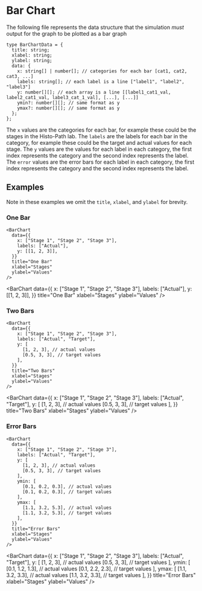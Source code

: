 # Bar Chart

The following file represents the data structure that the simulation _must_ output for the graph to be plotted as a bar graph

```tsx
type BarChartData = {
  title: string;
  xlabel: string;
  ylabel: string;
  data: {
    x: string[] | number[]; // categories for each bar [cat1, cat2, cat3, ...]
    labels: string[]; // each label is a line ["label1", "label2", "label3"]
    y: number[][]; // each array is a line [[label1_cat1_val, label2_cat1_val, label3_cat_1_val], [...], [...]]
    ymin?: number[][]; // same format as y
    ymax?: number[][]; // same format as y
  };
};
```

The `x` values are the categories for each bar, for example these could be the stages in the Histo-Path lab.
The `labels` are the labels for each bar in the category, for example these could be the target and actual values for each stage. The `y` values are the values for each label in each category, the first index represents the category and the second index represents the label. The `error` values are the error bars for each label in each category, the first index represents the category and the second index represents the label.

## Examples

Note in these examples we omit the `title`, `xlabel`, and `ylabel` for brevity.

### One Bar


```tsx filename="One Bar"
<BarChart
  data={{
    x: ["Stage 1", "Stage 2", "Stage 3"],
    labels: ["Actual"],
    y: [[1, 2, 3]],
  }}
  title="One Bar"
  xlabel="Stages"
  ylabel="Values"
/>
```

<BarChart
  data={{
    x: ["Stage 1", "Stage 2", "Stage 3"],
    labels: ["Actual"],
    y: [[1, 2, 3]],
  }}
  title="One Bar"
  xlabel="Stages"
  ylabel="Values"
/>

### Two Bars

```tsx filename="Two Bar"
<BarChart
  data={{
    x: ["Stage 1", "Stage 2", "Stage 3"],
    labels: ["Actual", "Target"],
    y: [
      [1, 2, 3], // actual values
      [0.5, 3, 3], // target values
    ],
  }}
  title="Two Bars"
  xlabel="Stages"
  ylabel="Values"
/>
```

<BarChart
  data={{
    x: ["Stage 1", "Stage 2", "Stage 3"],
    labels: ["Actual", "Target"],
    y: [
      [1, 2, 3], // actual values
      [0.5, 3, 3], // target values
    ],
  }}
  title="Two Bars"
  xlabel="Stages"
  ylabel="Values"
/>

### Error Bars

```tsx filename="Error Bars"
<BarChart
  data={{
    x: ["Stage 1", "Stage 2", "Stage 3"],
    labels: ["Actual", "Target"],
    y: [
      [1, 2, 3], // actual values
      [0.5, 3, 3], // target values
    ],
    ymin: [
      [0.1, 0.2, 0.3], // actual values
      [0.1, 0.2, 0.3], // target values
    ],
    ymax: [
      [1.1, 3.2, 5.3], // actual values
      [1.1, 3.2, 5.3], // target values
    ],
  }}
  title="Error Bars"
  xlabel="Stages"
  ylabel="Values"
/>
```

<BarChart
  data={{
    x: ["Stage 1", "Stage 2", "Stage 3"],
    labels: ["Actual", "Target"],
    y: [
      [1, 2, 3], // actual values
      [0.5, 3, 3], // target values
    ],
    ymin: [
      [0.1, 1.2, 1.3], // actual values
      [0.1, 2.2, 2.3], // target values
    ],
    ymax: [
      [1.1, 3.2, 3.3], // actual values
      [1.1, 3.2, 3.3], // target values
    ],
  }}
  title="Error Bars"
  xlabel="Stages"
  ylabel="Values"
/>
